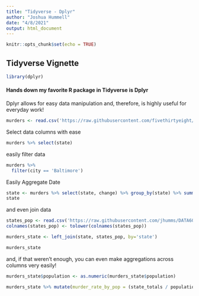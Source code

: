 ---
title: "Tidyverse - Dplyr"
author: "Joshua Hummell"
date: "4/8/2021"
output: html_document
---

```{r setup, include=FALSE}
knitr::opts_chunk$set(echo = TRUE)
```

## Tidyverse Vignette
```{r message=FALSE}
library(dplyr)
```

#### Hands down my favorite R package in Tidyverse is Dplyr
Dplyr allows for easy data manipulation and, therefore, is highly useful for everyday work!  



```{r}
murders <- read.csv('https://raw.githubusercontent.com/fivethirtyeight/data/master/murder_2016/murder_2015_final.csv')
```


Select data columns with ease
```{r}
murders %>% select(state)
```
easily filter data
```{r}
murders %>% 
  filter(city == 'Baltimore')
```

Easily Aggregate Date

```{r}
state <- murders %>% select(state, change) %>% group_by(state) %>% summarise(state_totals = sum(change)) %>% arrange(desc(state_totals))
state
```
  
and even join data
 
```{r}
states_pop <- read.csv('https://raw.githubusercontent.com/jhumms/DATA607/main/state_populations.csv')
colnames(states_pop) <- tolower(colnames(states_pop))

murders_state <- left_join(state, states_pop, by='state')

murders_state
```
and, if that weren't enough, you can even make aggregations across columns very easily!

```{r}
murders_state$population <- as.numeric(murders_state$population)

murders_state %>% mutate(murder_rate_by_pop = (state_totals / population) *100) %>% arrange(desc(murder_rate_by_pop))
```
 
 
